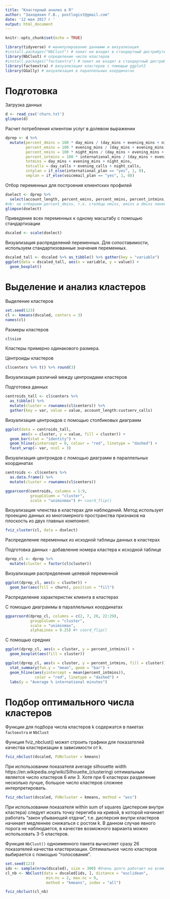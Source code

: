```yaml
---
title: "Кластерный анализ в R"
author: "Заходякин Г.В., postlogist@gmail.com"
date: '12 мая 2017 г '
output: html_document
---
```


```r
knitr::opts_chunk$set(echo = TRUE)
```


```r
library(tidyverse) # манипулирование данными и визуализация
#install.packages("NbClust") # пакет не входит в стандартный дистрибутив для курса
library(NbClust) # определение числа кластеров
#install.packages("factoextra") # пакет не входит в стандартный дистрибутив для курса
library(factoextra) # визуализация кластеров с помощью ggplot2
library(GGally) # визуализация в параллельных координатах
```


# Подготовка

Загрузка данных

```r
d <- read_csv('churn.txt')
glimpse(d)
```

Расчет потребления клиентом услуг в долевом выражении

```r
dprep <- d %>%
  mutate(percent_dmins = 100 * day_mins / (day_mins + evening_mins + night_mins),
         percent_emins = 100 * evening_mins / (day_mins + evening_mins + night_mins),
         percent_nmins = 100 * night_mins / (day_mins + evening_mins + night_mins),
         percent_intmins = 100 * international_mins / (day_mins + evening_mins + night_mins),
         totmins = day_mins + evening_mins + night_mins,
         totcalls = day_calls + evening_calls + night_calls,
         intplan = if_else(international_plan == "yes", 1, 0),
         vmplan = if_else(voicemail_plan == "yes", 1, 0))
```

Отбор переменных для построения клиентских профилей

```r
dselect <- dprep %>%
  select(account_length, percent_emins, percent_nmins, percent_intmins, totmins, totcalls, intplan, vmplan, custserv_calls)
#nb: не отбираем percent_dmins, т.к. столбцы nmins, emins и dmins линейно зависимы
glimpse(dselect)
```

Приведение всех переменных к одному масштабу с помощью стандартизации

```r
dscaled <- scale(dselect)
```

Визуализация распределений переменных. Для сопоставимости, используем стандартизованные значения переменных.

```r
dscaled_tall <- dscaled %>% as_tibble() %>% gather(key = "variable")
ggplot(data = dscaled_tall, aes(x = variable, y = value)) +
  geom_boxplot()
```

# Выделение и анализ кластеров

Выделение кластеров

```r
set.seed(123)
cl <- kmeans(dscaled, centers = 3)
names(cl)
```

Размеры кластеров

```r
cl$size
```

Кластеры примерно одинакового размера.

Центроиды кластеров

```r
cl$centers %>% t() %>% round(3)
```

Визуализация различий между центроидами кластеров

Подготовка данных
```r
centroids_tall <- cl$centers %>% 
  as_tibble() %>% 
  mutate(cluster = rownames(cl$centers)) %>% 
  gather(key = var, value = value, account_length:custserv_calls)
```

Визуализация центроидов с помощью столбиковых диаграмм

```r
ggplot(data = centroids_tall, 
       aes(x = cluster, y = value, fill = cluster)) +
  geom_bar(stat = "identity") + 
  geom_hline(yintercept = 0, colour = "red", linetype = "dashed") +
  facet_wrap(~ var, ncol = 3)

```

Визуализация центроидов с помощью диаграмм в параллельных координатах

```r
centroids <- cl$centers %>% 
  as.data.frame() %>%
  mutate(cluster = rownames(cl$centers))

ggparcoord(centroids, columns = 1:9, 
           groupColumn = "cluster",
           scale = "uniminmax") #+ coord_flip()

```

Визуализация членства в кластерах для наблюдений. Метод использует проекцию данных из многомерного пространства признаков на плоскость из двух главных компонент.

```r
fviz_cluster(cl, data = dselect)
```

Распределение переменных из исходной таблицы данных в кластерах

Подготовка данных - добавление номера кластера к исходной таблице

```r
dprep_cl <- dprep %>%
  mutate(cluster = factor(cl$cluster))
```

Визуализация распределения целевой переменной
```r
ggplot(dprep_cl, aes(x = cluster)) +
  geom_bar(aes(fill = churn), position = "fill")
```

Распределение характеристик клиента в кластерах

С помощью диаграммы в параллельных координатах
```r
ggparcoord(dprep_cl, columns = c(2, 7, 20, 22:29), 
           groupColumn = "cluster",
           scale = "uniminmax",
           alphaLines = 0.25) #+ coord_flip()

```

С помощью средних

```r
ggplot(dprep_cl, aes(x = cluster, y = percent_intmins)) +
  geom_boxplot(aes(fill = cluster))
```
```r
ggplot(dprep_cl, aes(x = cluster, y = percent_intmins, fill = cluster)) +
  stat_summary(fun.y = "mean", geom = "bar") +
  geom_hline(aes(yintercept = mean(percent_intmins)),
             color = "red", linetype = "dashed") +
  labs(y = "Average % international minutes")
```


# Подбор оптимального числа кластеров

Функции для подбора числа кластеров k содержатся в пакетах `factoextra` и `NbClust`

Функция fviz_nbclust() может строить графики для показателей качества кластеризации в зависимости от k.

```r
fviz_nbclust(dscaled, FUNcluster = kmeans)
```

При использовании показателя average silhouette width https://en.wikipedia.org/wiki/Silhouette_(clustering) 
оптимальным является число кластеров 6 или 3. Хотя при 6 кластерах разделение несколько лучше, большое число кластеров сложнее интерпретировать.


```r
fviz_nbclust(dscaled, FUNcluster = kmeans, method = "wss")
```

При использовании показателя within sum of squares (дисперсия внутри кластера) следует искать точку перегиба на кривой, в которой начинает работать "закон убывающей отдачи", т.е. дисперсия внутри кластеров начинает медленнее снижаться с ростом k. В данном случае явного порога не наблюдается, в качестве возможного варианта можно использовать 3-5 кластеров.

Функция `NbClust()` одноименного пакета вычисляет сразу 26 показателей качества кластеризации. Оптимальное число кластеров выбирается с помощью "голосования".

```r
set.seed(123)
ids <- sample(nrow(dscaled), size = 300) #Очень долго работает на всем наборе данных
cl_nb <- NbClust(data = dscaled[ids, ], distance = "euclidean",
                  min.nc = 2, max.nc = 9, 
                  method = "kmeans", index = "all")

fviz_nbclust(cl_nb)


```


